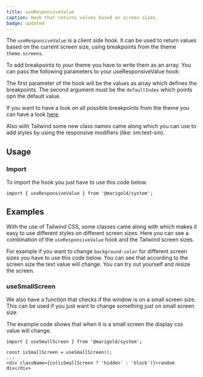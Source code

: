 ```yaml
---
title: useResponsiveValue
caption: Hook that returns values based on screen sizes.
badge: updated
---
```


The `useResponsiveValue` is a client side hook. It can be used to return values based on the current screen size, using breakpoints from the theme `theme.screens`.

To add breakpoints to your theme you have to write them as an array.
You can pass the following parameters to your useResponsiveValue hook:

The first parameter of the hook will be the values as array which defines the breakpoints. The second argument must be the `defaultIndex` which points opn the default value.

If you want to have a look on all possible breakpoints from the theme you can have a look [here](../introduction/design-tokens#breakpoints).

Also with Tailwind some new class names came along which you can use to add styles by using the responsive modifiers (like: sm:text-sm).

## Usage

### Import

To import the hook you just have to use this code below.

```tsx
import { useResponsiveValue } from '@marigold/system';
```

## Examples

With the use of Tailwind CSS, some classes came along with which makes it easy to use different styles on different screen sizes. Here you can see a combination of the `useResponsiveValue` hook and the Tailwind screen sizes.

For example if you want to change `background-color` for different screen sizes you have to use this code below.
You can see that according to the screen size the text value will change. You can try out yourself and resize the screen.

<ComponentDemo file="./tailwind-screen-size-with-hook.demo.tsx" />

### useSmallScreen

We also have a function that checks if the window is on a small screen size. This can be used if you just want to change something just on small screen size.

The example code shows that when it is a small screen the display css value will change.

```tsx
import { useSmallScreen } from '@marigold/system';

const isSmallScreen = useSmallScreen();
...
<div className={cn(isSmallScreen ? 'hidden' : 'block')}>random div</div>
```
